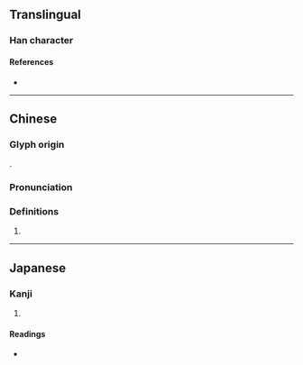 {{also|夔}}
{{character info}}

==Translingual==

===Han character===
{{Han char|rn=35|rad=夊|as=16|sn=19|four=10407|canj=MCHE|ids=⿱⿳一⿲止自巳八夂(GH),⿱⿳丆⿲止目巳八夂(GH),⿱⿳一⿲止自巳八夊(T),⿱⿳丆⿲止目巳八夊(T),⿱⿳一⿲止自巳儿夂(J),⿱⿳丆⿲止目巳儿夂(J),⿳丆⿲止見巳夂(J),⿱⿳一⿲止自㔾八夂(K),⿱⿳丆⿲止目㔾八夂(K),⿳丆⿲止貝㔾夂(K)}}

====References====
* {{Han ref|kx=0245.280|dkj=05741|hdz=20871.230|uh=5912|ud=22802|bh=F1F9|bd=61945}}

----

==Chinese==
{{zh-forms}}

===Glyph origin===
{{Han etym}}
{{liushu|p}}.

===Pronunciation===
{{zh-pron
|m=náo
|c=nou4,naau4
|h=pfs=
|md=
|mn=
|w=
|mc=y
|oc=y
|cat=
}}

===Definitions===
{{zh-hanzi}}

# {{zh-original|猱}}

----

==Japanese==

===Kanji===
{{ja-kanji|grade=|rs=夊16}}

# {{rfdef|ja|sort=夊16}}

====Readings====
* {{ja-readings|on=どう, のう|kun=めざ-る}}